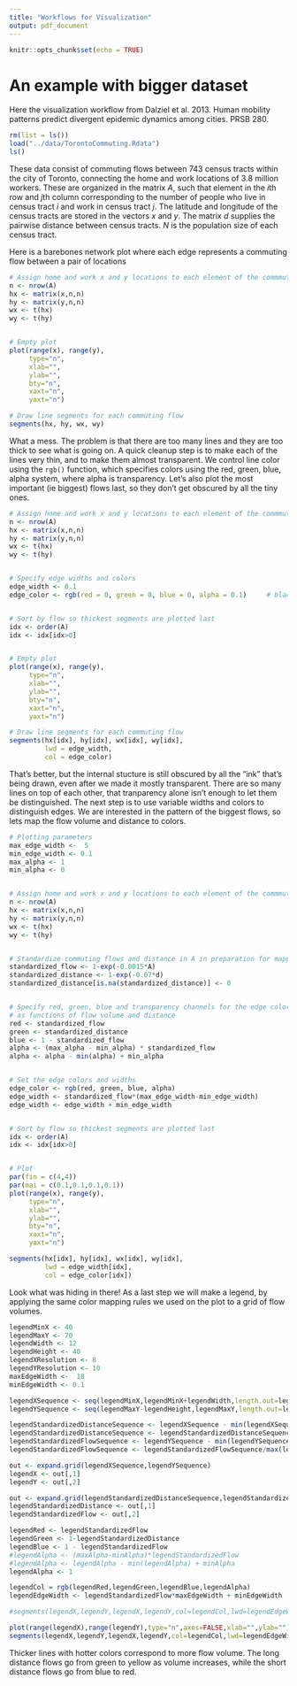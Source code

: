 ```yaml
---
title: "Workflows for Visualization"
output: pdf_document
---
```


```r
knitr::opts_chunk$set(echo = TRUE)
```

# An example with bigger dataset
Here the visualization workflow from Dalziel et al. 2013. Human mobility patterns predict divergent epidemic dynamics among cities. PRSB 280.

```r
rm(list = ls())
load("../data/TorontoCommuting.Rdata")
ls()
```

These data consist of commuting flows between 743 census tracts within the city of Toronto, connecting the home and work locations of 3.8 million workers. These are organized in the matrix $A$, such that element in the $i$th row and $j$th column corresponding to the number of people who live in census tract $i$ and work in census tract $j$. The latitude and longitude of the census tracts are stored in the vectors $x$ and $y$. The matrix $d$ supplies the pairwise distance between census tracts. $N$ is the population size of each census tract.

Here is a barebones network plot where each edge represents a commuting flow between a pair of locations

```r
# Assign home and work x and y locations to each element of the commmuting matrix
n <- nrow(A)
hx <- matrix(x,n,n)
hy <- matrix(y,n,n)
wx <- t(hx)
wy <- t(hy)


# Empty plot
plot(range(x), range(y),
     type="n",
     xlab="",
     ylab="",
     bty="n",
     xaxt="n",
     yaxt="n")

# Draw line segments for each commuting flow
segments(hx, hy, wx, wy)   
```

What a mess. The problem is that there are too many lines and they are too thick to see what is going on. A quick cleanup step is to make each of the lines very thin, and to make them almost transparent. We control line color using the `rgb()` function, which specifies colors using the red, green, blue, alpha system, where alpha is transparency. Let's also plot the most important (ie biggest) flows last, so they don't get obscured by all the tiny ones.

```r

# Assign home and work x and y locations to each element of the commmuting matrix
n <- nrow(A)
hx <- matrix(x,n,n)
hy <- matrix(y,n,n)
wx <- t(hx)
wy <- t(hy)


# Specify edge widths and colors
edge_width <- 0.1
edge_color <- rgb(red = 0, green = 0, blue = 0, alpha = 0.1)     # black, nearly transparent 


# Sort by flow so thickest segments are plotted last
idx <- order(A)
idx <- idx[idx>0]


# Empty plot
plot(range(x), range(y),
     type="n",
     xlab="",
     ylab="",
     bty="n",
     xaxt="n",
     yaxt="n")

# Draw line segments for each commuting flow
segments(hx[idx], hy[idx], wx[idx], wy[idx],
         lwd = edge_width,
         col = edge_color)

```

That's better, but the internal stucture is still obscured by all the "ink" that's being drawn, even after we made it mostly transparent. There are so many lines on top of each other, that tranparency alone isn't enough to let them be distinguished. The next step is to use variable widths and colors to distinguish edges. We are interested in the pattern of the biggest flows, so lets map the flow volume and distance to colors.

```r

# Plotting parameters
max_edge_width <-  5
min_edge_width <- 0.1
max_alpha <- 1
min_alpha <- 0


# Assign home and work x and y locations to each element of the commmuting matrix
n <- nrow(A)
hx <- matrix(x,n,n)
hy <- matrix(y,n,n)
wx <- t(hx)
wy <- t(hy)


# Standardize commuting flows and distance in A in preparation for mapping to colors
standardized_flow <- 1-exp(-0.0015*A)
standardized_distance <- 1-exp(-0.07*d)
standardized_distance[is.na(standardized_distance)] <- 0


# Specify red, green, blue and transparency channels for the edge colors
# as functions of flow volume and distance
red <- standardized_flow
green <- standardized_distance
blue <- 1 - standardized_flow 
alpha <- (max_alpha - min_alpha) * standardized_flow 
alpha <- alpha - min(alpha) + min_alpha


# Set the edge colors and widths
edge_color <- rgb(red, green, blue, alpha)
edge_width <- standardized_flow*(max_edge_width-min_edge_width)
edge_width <- edge_width + min_edge_width


# Sort by flow so thickest segments are plotted last
idx <- order(A)
idx <- idx[idx>0]


# Plot
par(fin = c(4,4))
par(mai = c(0.1,0.1,0.1,0.1))
plot(range(x), range(y),
     type="n",
     xlab="",
     ylab="",
     bty="n",
     xaxt="n",
     yaxt="n")

segments(hx[idx], hy[idx], wx[idx], wy[idx], 
         lwd = edge_width[idx],
         col = edge_color[idx])

```

Look what was hiding in there! As a last step we will make a legend, by applying the same color mapping rules 
we used on the plot to a grid of flow volumes.


```r
legendMinX <- 40
legendMaxY <- 70
legendWidth <- 12
legendHeight <- 40
legendXResolution <- 8
legendYResolution <- 10
maxEdgeWidth <-  18
minEdgeWidth <- 0.1

legendXSequence <- seq(legendMinX,legendMinX+legendWidth,length.out=legendXResolution)
legendYSequence <- seq(legendMaxY-legendHeight,legendMaxY,length.out=legendYResolution)

legendStandardizedDistanceSequence <- legendXSequence - min(legendXSequence)
legendStandardizedDistanceSequence <- legendStandardizedDistanceSequence/max(legendStandardizedDistanceSequence)
legendStandardizedFlowSequence <- legendYSequence - min(legendYSequence)
legendStandardizedFlowSequence <- legendStandardizedFlowSequence/max(legendStandardizedFlowSequence)

out <- expand.grid(legendXSequence,legendYSequence)
legendX <- out[,1]
legendY <- out[,2]

out <- expand.grid(legendStandardizedDistanceSequence,legendStandardizedFlowSequence)
legendStandardizedDistance <- out[,1]
legendStandardizedFlow <- out[,2]

legendRed <- legendStandardizedFlow
legendGreen <- 1-legendStandardizedDistance
legendBlue <- 1 - legendStandardizedFlow
#legendAlpha <- (maxAlpha-minAlpha)*legendStandardizedFlow
#legendAlpha <- legendAlpha - min(legendAlpha) + minAlpha
legendAlpha <- 1

legendCol = rgb(legendRed,legendGreen,legendBlue,legendAlpha)
legendEdgeWidth <- legendStandardizedFlow*maxEdgeWidth + minEdgeWidth

#segments(legendX,legendY,legendX,legendY,col=legendCol,lwd=legendEdgeWidth)

plot(range(legendX),range(legendY),type="n",axes=FALSE,xlab="",ylab="")
segments(legendX,legendY,legendX,legendY,col=legendCol,lwd=legendEdgeWidth)
```
Thicker lines with hotter colors correspond to more flow volume. The long distance flows go from green to yellow as volume increases, while the short distance flows go from blue to red.
